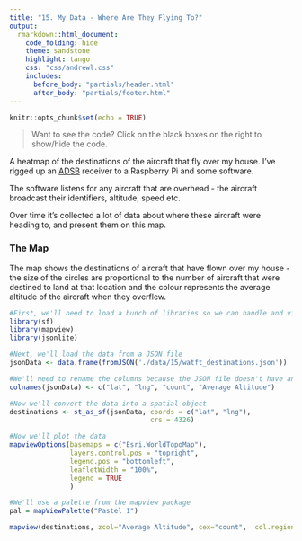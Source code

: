 ```yaml
---
title: "15. My Data - Where Are They Flying To?"
output:
  rmarkdown::html_document:
    code_folding: hide
    theme: sandstone   
    highlight: tango
    css: "css/andrewl.css"
    includes:
      before_body: "partials/header.html"
      after_body: "partials/footer.html"
---
```

```r
knitr::opts_chunk$set(echo = TRUE)
```

> Want to see the code? Click on the black boxes on the right to show/hide the code. 

A heatmap of the destinations of the aircraft that fly over my house. I've rigged up
an [ADSB](https://en.wikipedia.org/wiki/Automatic_Dependent_Surveillance%E2%80%93Broadcast) receiver to
a Raspberry Pi and some software. 

The software listens for any aircraft that are overhead - the aircraft broadcast their identifiers, altitude, speed etc.

Over time it's collected a lot of data about where these aircraft were heading to, and present them on this map.

### The Map

The map shows the destinations of aircraft that have flown over my house - the size of the circles
are proportional to the number of aircraft that were destined to land at that location and the colour
represents the average altitude of the aircraft when they overflew.

```r
#First, we'll need to load a bunch of libraries so we can handle and view geospatial data
library(sf)
library(mapview)
library(jsonlite)

#Next, we'll load the data from a JSON file
jsonData <- data.frame(fromJSON('./data/15/watft_destinations.json'))

#We'll need to rename the columns because the JSON file doesn't have any column names
colnames(jsonData) <- c("lat", "lng", "count", "Average Altitude")

#Now we'll convert the data into a spatial object
destinations <- st_as_sf(jsonData, coords = c("lat", "lng"), 
                                   crs = 4326)

#Now we'll plot the data
mapviewOptions(basemaps = c("Esri.WorldTopoMap"),
               layers.control.pos = "topright",
               legend.pos = "bottomleft",
               leafletWidth = "100%",
               legend = TRUE
               )

#We'll use a palette from the mapview package
pal = mapViewPalette("Pastel 1")

mapview(destinations, zcol="Average Altitude", cex="count",  col.regions=RColorBrewer::brewer.pal(7, "Reds"))
``` 

